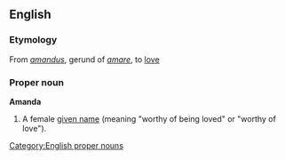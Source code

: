 ==English==
===Etymology===
From {{L.}} ''[[amandus]]'', gerund of ''[[amare]]'', to [[love]]

===Proper noun===
'''Amanda'''

#A female [[given name]] (meaning "worthy of being loved" or "worthy of love").

[[Category:English proper nouns]]